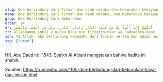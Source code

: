 ```yaml
---
slug: doa-berlindung-dari-fitnah-dan-azab-neraka-dan-keburukan-kekayaan-dan-kemiskinan
nama: Doa Berlindung Dari Fitnah Dan Azab Neraka, Dan Keburukan Kekayaan Dan Kemiskinan
grup: Doa Berlindung Dari Keburukan
order: 14
ar: اَللَّهُمَّ إِنِّى أَعُوذُ بِكَ مِنْ فِتْنَةِ النَّارِ وَعَذَابِ النَّارِ، وَمِنْ شَرِّ الْغِنَى وَالْفَقْرِ
tr: Allaahumma innii a'uudzu bika min fitnatin-naar wa 'adzaabin-naar, wa min syarril ghinaa wal faqr.
idn: Ya Allah, aku berlindung kepadaMu dari fitnah neraka dan adzab neraka, dan dari keburukan kekayaan dan kefakiran.
tag: ["umum"]
---
```


HR. Abu Daud no. 1543. Syaikh Al Albani mengatakan bahwa hadits ini shahih.

Sumber: https://rumaysho.com/1105-doa-berlindung-dari-keburukan-kaya-dan-miskin.html
